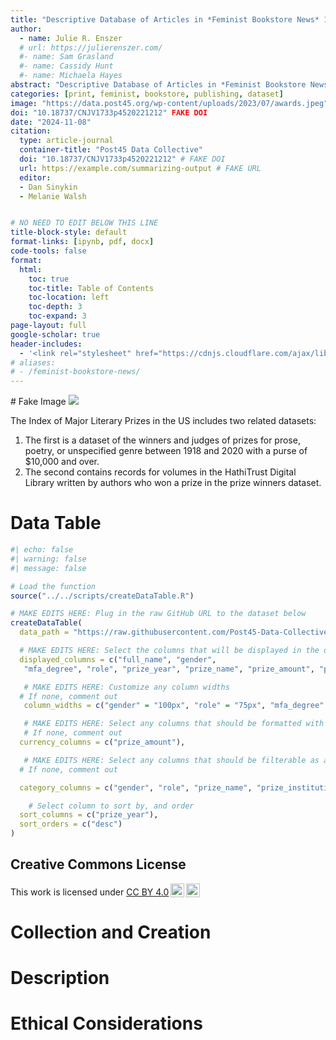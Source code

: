 ```yaml
---
title: "Descriptive Database of Articles in *Feminist Bookstore News* 1976-2000"
author:
  - name: Julie R. Enszer
  # url: https://julierenszer.com/
  #- name: Sam Grasland
  #- name: Cassidy Hunt
  #- name: Michaela Hayes
abstract: "Descriptive Database of Articles in *Feminist Bookstore News* includes the metadata for all articless in Feminist Bookstore News from 1976-2020"
categories: [print, feminist, bookstore, publishing, dataset]
image: "https://data.post45.org/wp-content/uploads/2023/07/awards.jpeg" FAKE IMAGE
doi: "10.18737/CNJV1733p4520221212" FAKE DOI 
date: "2024-11-08"
citation:
  type: article-journal
  container-title: "Post45 Data Collective"
  doi: "10.18737/CNJV1733p4520221212" # FAKE DOI
  url: https://example.com/summarizing-output # FAKE URL
  editor:
  - Dan Sinykin
  - Melanie Walsh


# NO NEED TO EDIT BELOW THIS LINE
title-block-style: default
format-links: [ipynb, pdf, docx]
code-tools: false
format: 
  html:
    toc: true
    toc-title: Table of Contents
    toc-location: left
    toc-depth: 3
    toc-expand: 3
page-layout: full
google-scholar: true 
header-includes:
  - '<link rel="stylesheet" href="https://cdnjs.cloudflare.com/ajax/libs/font-awesome/6.0.0-beta3/css/all.min.css">'
# aliases:
# - /feminist-bookstore-news/
---
```


<!-- EDITORIAL TEAM: Create a new directory in posts/ with appropriate title for data essay (which will become the URL slug, e.g. /nea-creative-writing-fellowships becomes https://post45-data-collective.github.io/website/posts/nea-creative-writing-fellowships/).

Then, duplicate this template, rename it index.qmd, and place it inside the appropriate directory inside /posts.

Then fill in the rest of the information above and below. -->


 <!-- Include image for data essay -->
 # Fake Image
![](https://data.post45.org/wp-content/uploads/2023/07/awards.jpeg) 

<!-- Include brief introduction to/description of data essay  -->

The Index of Major Literary Prizes in the US includes two related datasets:  

1.  The first is a dataset of the winners and judges of prizes for prose, poetry, or unspecified genre between 1918 and 2020 with a purse of \$10,000 and over.
2.  The second contains records for volumes in the HathiTrust Digital Library written by authors who won a prize in the prize winners dataset.

<!-- If there are multiple datasets, please provide a title for each dataset with its own description  -->

<!-- # 1. Title of dataset 1

This dataset includes information about the winners and judges of literary prizes (for prose, poetry, or unspecified genres) between 1918 and 2020 with a purse of \$10,000 and over. The dataset includes details about the winners of 52 unique prizes awarded by 22 institutions. For a subset of 39 prizes, it includes details about judges; not every prize has complete judge data. The dataset does not include prizes awarded specifically for children’s literature, nonfiction, drama, or translation. -->

# Data Table

<!-- FOR EDITORIAL TEAM:

To create a data table, first add the dataset to the datasets/ directory in the GitHub repo. 

Then, find the raw GitHub URL for that dataset and insert it below, customizing columns as needed.

Areas that need to be edited are marked with MAKE EDITS HERE -->

```r
#| echo: false
#| warning: false
#| message: false

# Load the function
source("../../scripts/createDataTable.R")

# MAKE EDITS HERE: Plug in the raw GitHub URL to the dataset below
createDataTable(
  data_path = "https://raw.githubusercontent.com/Post45-Data-Collective/website/refs/heads/main/datasets/major_literary_prizes/major_literary_prizes-winners_judges.csv",

  # MAKE EDITS HERE: Select the columns that will be displayed in the data table, and the order
  displayed_columns = c("full_name", "gender",
   "mfa_degree", "role", "prize_year", "prize_name", "prize_amount", "prize_institution", "prize_type", "prize_genre", "author_wikidata", "author_viaf", "author_lccn", "elite_institution", "graduate_degree", "stegner", "title_of_winning_book"),

   # MAKE EDITS HERE: Customize any column widths 
  # If none, comment out
   column_widths = c("gender" = "100px", "role" = "75px", "mfa_degree" = "100px", "prize_name" = "100px"),

   # MAKE EDITS HERE: Select any columns that should be formatted with a dollar sign
   # If none, comment out
  currency_columns = c("prize_amount"),

   # MAKE EDITS HERE: Select any columns that should be filterable as a category
  # If none, comment out

  category_columns = c("gender", "role", "prize_name", "prize_institution", "prize_type", "prize_genre", "elite_institution", "mfa_degree", "stegner", "graduate_degree", "elite_institution"),

    # Select column to sort by, and order
  sort_columns = c("prize_year"),
  sort_orders = c("desc")
)
```

::: {.callout-tip icon="false"}
## Creative Commons License

<p xmlns:cc="http://creativecommons.org/ns#">

This work is licensed under <a href="https://creativecommons.org/licenses/by/4.0/?ref=chooser-v1" target="_blank" rel="license noopener noreferrer" style="display:inline-block;">CC BY 4.0<img src="https://mirrors.creativecommons.org/presskit/icons/cc.svg?ref=chooser-v1" style="height:22px!important;margin-left:3px;vertical-align:text-bottom;"/><img src="https://mirrors.creativecommons.org/presskit/icons/by.svg?ref=chooser-v1" style="height:22px!important;margin-left:3px;vertical-align:text-bottom;"/></a>

</p>
:::

# Collection and Creation

# Description

# Ethical Considerations
